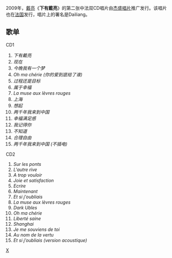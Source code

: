 {{unreferenced|time=2010-12-18T03:21:01+00:00}}
2009年，[[戴亮|戴亮]]《'''下有戴亮'''》的第二张中法双CD唱片由[[杰盛唱片|杰盛唱片]]推广发行。该唱片也在[[法国|法国]]发行，唱片上的署名是Dailiang。

== 歌单 ==
CD1  
# ''下有戴亮''
# ''现在 ''
# ''今晚我有一个梦  ''
# ''Oh ma chérie (你的爱到底给了谁)''  
# ''过程还是目标  ''
# ''属于幸福'' 
# ''La muse aux lèvres rouges'' 
# ''上海'' 
# ''想起''   
# ''两千年我来到中国''   
# '' 幸福满足感''
# ''我记得你''
# ''不知道''
# ''合理自由''
# ''两千年我来到中国 (不插电)''

CD2
# ''Sur les ponts ''
# ''L'autre rive '' 
# ''  A trop vouloir'' 
# ''Joie et satisfaction''
# ''Ecrire''
# ''Maintenant''
# ''Et si j'oubliais ''
# ''La muse aux lèvres rouges''
# ''Dark Ubles''  
# ''Oh ma chérie''
# ''Liberté saine''
# '' Shanghai''
# ''  Je me souviens de toi''
# ''Au nom de la vertu''
# ''Et si j’oubliais (version acoustique)''

[[Category:2009年音樂專輯|X]]